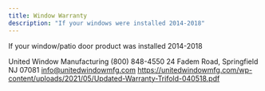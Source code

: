 ```yaml
---
title: Window Warranty
description: "If your windows were installed 2014-2018"
---
```



If your window/patio door product was installed 2014-2018

United Window Manufacturing
(800) 848-4550
24 Fadem Road, Springfield NJ 07081
info@unitedwindowmfg.com
https://unitedwindowmfg.com/wp-content/uploads/2021/05/Updated-Warranty-Trifold-040518.pdf
